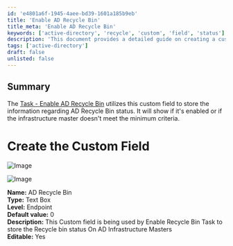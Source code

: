 ```yaml
---
id: 'e4801a6f-1945-4aee-bd39-1601a185b9eb'
title: 'Enable AD Recycle Bin'
title_meta: 'Enable AD Recycle Bin'
keywords: ['active-directory', 'recycle', 'custom', 'field', 'status']
description: 'This document provides a detailed guide on creating a custom field for tracking the status of the Active Directory Recycle Bin. It outlines the necessary steps to set up the field, including its properties and usage in the Enable Recycle Bin Task.'
tags: ['active-directory']
draft: false
unlisted: false
---
```

## Summary

The [Task - Enable AD Recycle Bin](https://proval.itglue.com/DOC-5078775-15349513) utilizes this custom field to store the information regarding AD Recycle Bin status. It will show if it's enabled or if the infrastructure master doesn't meet the minimum criteria.

# Create the Custom Field

![Image](../../../static/img/AD-Recycle-Bin/image_1.png)

![Image](../../../static/img/AD-Recycle-Bin/image_2.png)

**Name:** AD Recycle Bin  
**Type:** Text Box  
**Level:** Endpoint  
**Default value:** 0  
**Description:** This Custom field is being used by Enable Recycle Bin Task to store the Recycle bin status On AD Infrastructure Masters  
**Editable:** Yes  












